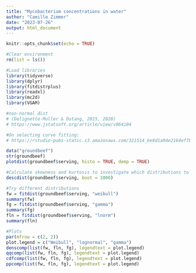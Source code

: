 ```yaml
---
title: "Mycobacterium concentrations in water"
author: "Camille Zimmer"
date: "2023-07-26"
output: html_document
---
```


```r
knitr::opts_chunk$set(echo = TRUE)

#Clear environment
rm(list = ls())

#Load libraries
library(tidyverse)
library(dplyr)
library(fitdistrplus)
library(readxl)
library(mc2d)
library(VGAM)
```

```r
#non-normal dist 
# (Delignette-Muller & Dutang, 2015, 2020)
# https://www.jstatsoft.org/article/view/v064i04

#On selecting curve fitting:
# https://rstudio-pubs-static.s3.amazonaws.com/321514_6e8d1a04e2164ef7b56251eb1ffc19d8.html

data("groundbeef")
str(groundbeef)
plotdist(groundbeef$serving, histo = TRUE, demp = TRUE)

#Calculate skewness and kurtosis to investigate which distributions to use
descdist(groundbeef$serving, boot = 1000)

#Try different distributions
fw = fitdist(groundbeef$serving, "weibull") 
summary(fw)
fg = fitdist(groundbeef$serving, "gamma") 
summary(fg)
fln = fitdist(groundbeef$serving, "lnorm") 
summary(fln)

#Plots
par(mfrow = c(2, 2)) 
plot.legend = c("Weibull", "lognormal", "gamma")
denscomp(list(fw, fln, fg), legendtext = plot.legend) 
qqcomp(list(fw, fln, fg), legendtext = plot.legend) 
cdfcomp(list(fw, fln, fg), legendtext = plot.legend) 
ppcomp(list(fw, fln, fg), legendtext = plot.legend)
```